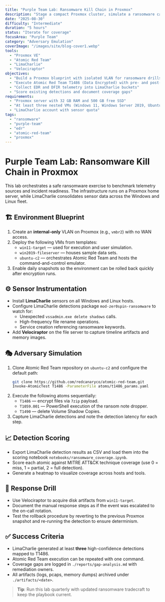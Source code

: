 ```yaml
---
title: "Purple Team Lab: Ransomware Kill Chain in Proxmox"
description: "Stage a compact Proxmox cluster, simulate a ransomware campaign end-to-end with Atomic Red Team, and capture telemetry into LimaCharlie for cross-vendor detection benchmarking."
date: "2025-08-30"
difficulty: "Intermediate"
duration: "5 hours"
status: "Iterate for coverage"
focusArea: "Purple Team"
category: "Adversary Emulation"
coverImage: "/images/site/blog-cover1.webp"
tools:
  - "Proxmox VE"
  - "Atomic Red Team"
  - "LimaCharlie"
  - "Velociraptor"
objectives:
  - "Build a Proxmox blueprint with isolated VLAN for ransomware drills"
  - "Execute Atomic Red Team T1486 (Data Encrypted) with pre- and post-conditions"
  - "Collect EDR and DFIR telemetry into LimaCharlie buckets"
  - "Score existing detections and document coverage gaps"
requirements:
  - "Proxmox server with 32 GB RAM and 500 GB free SSD"
  - "At least three nested VMs (Windows 11, Windows Server 2019, Ubuntu)"
  - "LimaCharlie account with sensor quota"
tags:
  - "ransomware"
  - "purple-team"
  - "edr"
  - "atomic-red-team"
  - "proxmox"
---
```


# Purple Team Lab: Ransomware Kill Chain in Proxmox

This lab orchestrates a safe ransomware exercise to benchmark telemetry sources and incident readiness. The infrastructure runs on a Proxmox home server, while LimaCharlie consolidates sensor data across the Windows and Linux fleet.

## 🏗️ Environment Blueprint

1. Create an **internal-only** VLAN on Proxmox (e.g., `vmbr2`) with no WAN access.
2. Deploy the following VMs from templates:
   - `win11-target` — used for execution and user simulation.
   - `win2019-fileserver` — houses sample data sets.
   - `ubuntu-c2` — orchestrates Atomic Red Team and hosts the command-and-control emulator.
3. Enable daily snapshots so the environment can be rolled back quickly after encryption runs.

## ⚙️ Sensor Instrumentation

- Install **LimaCharlie** sensors on all Windows and Linux hosts.
- Configure LimaCharlie detections package `mod-zer0spin-ransomware` to watch for:
  - Unexpected `vssadmin.exe delete shadows` calls.
  - High-frequency file rename operations.
  - Service creation referencing ransomware keywords.
- Add **Velociraptor** on the file server to capture timeline artifacts and memory images.

## 🎭 Adversary Simulation

1. Clone Atomic Red Team repository on `ubuntu-c2` and configure the default path:
   ```bash
   git clone https://github.com/redcanaryco/atomic-red-team.git
   Invoke-AtomicTest T1486 -ParameterFile atoms/t1486_params.yaml
   ```
2. Execute the following atoms sequentially:
   - `T1486` — encrypt files via `7zip` payload.
   - `T1059.001` — PowerShell execution of the ransom note dropper.
   - `T1490` — delete Volume Shadow Copies.
3. Capture LimaCharlie detections and note the detection latency for each step.

## 📈 Detection Scoring

- Export LimaCharlie detection results as CSV and load them into the scoring notebook `notebooks/ransomware_coverage.ipynb`.
- Score each atomic against MITRE ATT&CK technique coverage (use 0 = miss, 1 = partial, 2 = full detection).
- Generate a heatmap to visualize coverage across hosts and tools.

## 🧵 Response Drill

- Use Velociraptor to acquire disk artifacts from `win11-target`.
- Document the manual response steps as if the event was escalated to the on-call rotation.
- Test the rollback procedure by reverting to the previous Proxmox snapshot and re-running the detection to ensure determinism.

## ✅ Success Criteria

- LimaCharlie generated at least **three** high-confidence detections mapped to T1486.
- Atomic Red Team execution can be repeated with one command.
- Coverage gaps are logged in `./reports/gap-analysis.md` with remediation owners.
- All artifacts (logs, pcaps, memory dumps) archived under `./artifacts/<date>`.

> **Tip**: Run this lab quarterly with updated ransomware tradecraft to keep the playbook current.
